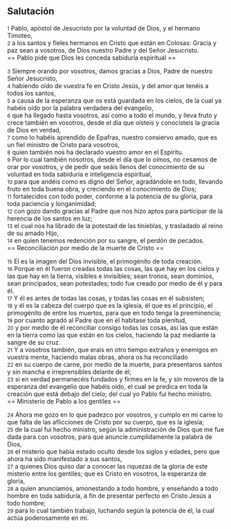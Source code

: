 == Salutación ==

{{anchor|1}} <small>1</small> Pablo, apóstol de Jesucristo por la voluntad de Dios, y el hermano Timoteo,<br>
{{anchor|2}} <small>2</small> a los santos y fieles hermanos en Cristo que están en Colosas: Gracia y paz sean a vosotros, de Dios nuestro Padre y del Señor Jesucristo.<br>
== Pablo pide que Dios les conceda sabiduría espiritual ==

{{anchor|3}} <small>3</small> Siempre orando por vosotros, damos gracias a Dios, Padre de nuestro Señor Jesucristo,<br>
{{anchor|4}} <small>4</small> habiendo oído de vuestra fe en Cristo Jesús, y del amor que tenéis a todos los santos,<br>
{{anchor|5}} <small>5</small> a causa de la esperanza que os está guardada en los cielos, de la cual ya habéis oído por la palabra verdadera del evangelio,<br>
{{anchor|6}} <small>6</small> que ha llegado hasta vosotros, así como a todo el mundo, y lleva fruto y crece también en vosotros, desde el día que oísteis y conocisteis la gracia de Dios en verdad,<br>
{{anchor|7}} <small>7</small> como lo habéis aprendido de Epafras, nuestro consiervo amado, que es un fiel ministro de Cristo para vosotros,<br>
{{anchor|8}} <small>8</small> quien también nos ha declarado vuestro amor en el Espíritu.<br>
{{anchor|9}} <small>9</small> Por lo cual también nosotros, desde el día que lo oímos, no cesamos de orar por vosotros, y de pedir que seáis llenos del conocimiento de su voluntad en toda sabiduría e inteligencia espiritual,<br>
{{anchor|10}} <small>10</small> para que andéis como es digno del Señor, agradándole en todo, llevando fruto en toda buena obra, y creciendo en el conocimiento de Dios;<br>
{{anchor|11}} <small>11</small> fortalecidos con todo poder, conforme a la potencia de su gloria, para toda paciencia y longanimidad;<br>
{{anchor|12}} <small>12</small> con gozo dando gracias al Padre que nos hizo aptos para participar de la herencia de los santos en luz;<br>
{{anchor|13}} <small>13</small> el cual nos ha librado de la potestad de las tinieblas, y trasladado al reino de su amado Hijo,<br>
{{anchor|14}} <small>14</small> en quien tenemos redención por su sangre, el perdón de pecados.<br>
== Reconciliación por medio de la muerte de Cristo ==

{{anchor|15}} <small>15</small> El es la imagen del Dios invisible, el primogénito de toda creación.<br>
{{anchor|16}} <small>16</small> Porque en él fueron creadas todas las cosas, las que hay en los cielos y las que hay en la tierra, visibles e invisibles; sean tronos, sean dominios, sean principados, sean potestades; todo fue creado por medio de él y para él.<br>
{{anchor|17}} <small>17</small> Y él es antes de todas las cosas, y todas las cosas en él subsisten;<br>
{{anchor|18}} <small>18</small> y él es la cabeza del cuerpo que es la iglesia, él que es el principio, el primogénito de entre los muertos, para que en todo tenga la preeminencia;<br>
{{anchor|19}} <small>19</small> por cuanto agradó al Padre que en él habitase toda plenitud,<br>
{{anchor|20}} <small>20</small> y por medio de él reconciliar consigo todas las cosas, así las que están en la tierra como las que están en los cielos, haciendo la paz mediante la sangre de su cruz.<br>
{{anchor|21}} <small>21</small> Y a vosotros también, que erais en otro tiempo extraños y enemigos en vuestra mente, haciendo malas obras, ahora os ha reconciliado<br>
{{anchor|22}} <small>22</small> en su cuerpo de carne, por medio de la muerte, para presentaros santos y sin mancha e irreprensibles delante de él;<br>
{{anchor|23}} <small>23</small> si en verdad permanecéis fundados y firmes en la fe, y sin moveros de la esperanza del evangelio que habéis oído, el cual se predica en toda la creación que está debajo del cielo; del cual yo Pablo fui hecho ministro.<br>
== Ministerio de Pablo a los gentiles ==

{{anchor|24}} <small>24</small> Ahora me gozo en lo que padezco por vosotros, y cumplo en mi carne lo que falta de las aflicciones de Cristo por su cuerpo, que es la iglesia;<br>
{{anchor|25}} <small>25</small> de la cual fui hecho ministro, según la administración de Dios que me fue dada para con vosotros, para que anuncie cumplidamente la palabra de Dios,<br>
{{anchor|26}} <small>26</small> el misterio que había estado oculto desde los siglos y edades, pero que ahora ha sido manifestado a sus santos,<br>
{{anchor|27}} <small>27</small> a quienes Dios quiso dar a conocer las riquezas de la gloria de este misterio entre los gentiles; que es Cristo en vosotros, la esperanza de gloria,<br>
{{anchor|28}} <small>28</small> a quien anunciamos, amonestando a todo hombre, y enseñando a todo hombre en toda sabiduría, a fin de presentar perfecto en Cristo Jesús a todo hombre;<br>
{{anchor|29}} <small>29</small> para lo cual también trabajo, luchando según la potencia de él, la cual actúa poderosamente en mí.<br>
